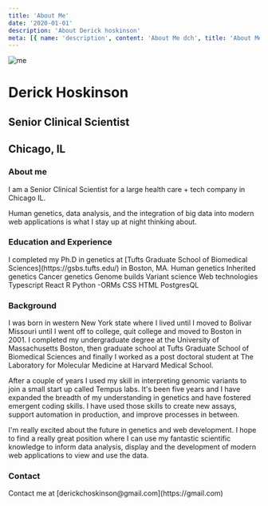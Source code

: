 ```yaml
---
title: 'About Me'
date: '2020-01-01'
description: 'About Derick hoskinson'
meta: [{ name: 'description', content: 'About Me dch', title: 'About Me' }]
---
```


<div className='flex flex-col gap-2'>
 
<div className='flex flex-row gap-2'>
 
  <img src='https://blogphotosbucket.s3.us-east-2.amazonaws.com/profileimages/DerickFace.jpg' alt='me' className='w-1/2 object-cover ' />
  <div className='flex flex-col gap-2'>
    <h1 className='text-3xl'>Derick Hoskinson</h1>
    <h2 className='text-2xl'>Senior Clinical Scientist</h2>
    <h2 className='text-2xl'>Chicago, IL</h2>
    </div>
</div>

<h3 className='text-xl underline'>About me</h3>
<p>
  I am a Senior Clinical Scientist for a large health care + tech company in
  Chicago IL.
</p>

Human genetics, data analysis, and the integration of big data into modern web
applications is what I stay up at night thinking about.

<h3 
  className='text-xl underline'>

Education and Experience

</h3>
I completed my Ph.D in genetics at
[Tufts Graduate School of Biomedical Sciences](https://gsbs.tufts.edu/) in Boston, MA.
Human genetics
Inherited genetics
Cancer genetics
Genome builds
Variant science
Web technologies
Typescript
React
R
Python
-ORMs
CSS
HTML
PostgresQL

<h3 
  className='text-xl underline'>
  Background
</h3>
<div className='flex flex-col gap-2'>
I was born in western New York state where I lived until I moved to Bolivar Missouri until I went off to college, quit college and moved to Boston in 2001.
I completed my undergraduate degree at the University of Massachusetts Boston, then graduate school at Tufts Graduate School of Biomedical Sciences and finally I worked as a post doctoral student at The Laboratory for Molecular Medicine at Harvard Medical School.

After a couple of years I used my skill in interpreting genomic variants to join a small start up called Tempus labs. It's been five years and I have expanded the breadth of my understanding in genetics and have fostered emergent coding skills. I have used those skills to create new assays, support automation in production, and improve processes in between.

I'm really excited about the future in genetics and web development. I hope to find a really great position where I can use my fantastic scientific knowledge to inform data analysis, display and the development of modern web applications to view and use the data.

</div>

<h3 className='text-xl underline'>Contact</h3>
Contact me at [derickchoskinson@gmail.com](https://gmail.com)
</div>
